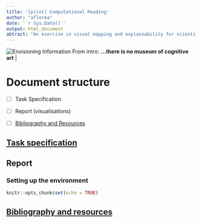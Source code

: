 ```yaml
---
title: '[pilot] Computational Reading'
author: "aflorea"
date: '`r Sys.Date()`'
output: html_document
abtract: "An exercise in visual mapping and explainability for scientific literature exploration"
---
```


![Envisioning Information](https://www.edwardtufte.com/tufte/graphics/ei_bookcover.gif) From intro: **...there is no museum of cognitive art** \|

# Document structure

-   [ ] Task Specification

-   [ ] Report (visualisations)

-   [ ] [Bibliography and Resources](#bibT)<a id ="bibC"></a>

## [Task specification](#contentsC)<a id="contentsT"></a>

## Report

### Setting up the environment

```r
knitr::opts_chunk$set(echo = TRUE)
```

## [Bibliography and resources](#bibC)<a id ="bibT"></a>
